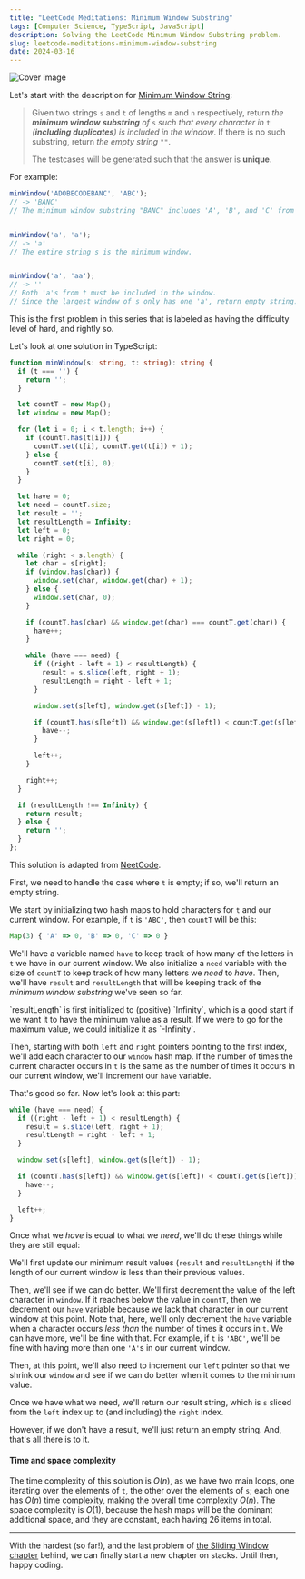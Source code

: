 ```yaml
---
title: "LeetCode Meditations: Minimum Window Substring"
tags: [Computer Science, TypeScript, JavaScript]
description: Solving the LeetCode Minimum Window Substring problem.
slug: leetcode-meditations-minimum-window-substring
date: 2024-03-16
---
```


![Cover image](https://raw.githubusercontent.com/rivea0/leetcode-meditations-assets/main/src/2024-03-16/17-lm.png)

Let's start with the description for [Minimum Window String](https://leetcode.com/problems/minimum-window-substring):

> Given two strings `s` and `t` of lengths `m` and `n` respectively, return _the **minimum window**_ **_substring_** _of_ `s` _such that every character in_ `t` _(**including duplicates**) is included in the window_. If there is no such substring, return _the empty string_ `""`.
>
> The testcases will be generated such that the answer is **unique**.

For example:

```ts
minWindow('ADOBECODEBANC', 'ABC');
// -> 'BANC'
// The minimum window substring "BANC" includes 'A', 'B', and 'C' from string t.


minWindow('a', 'a');
// -> 'a'
// The entire string s is the minimum window.


minWindow('a', 'aa');
// -> ''
// Both 'a's from t must be included in the window.
// Since the largest window of s only has one 'a', return empty string.
```

This is the first problem in this series that is labeled as having the difficulty level of hard, and rightly so.

Let's look at one solution in TypeScript:

```ts
function minWindow(s: string, t: string): string {
  if (t === '') {
    return '';
  }

  let countT = new Map();
  let window = new Map();

  for (let i = 0; i < t.length; i++) {
    if (countT.has(t[i])) {
      countT.set(t[i], countT.get(t[i]) + 1);
    } else {
      countT.set(t[i], 0);
    }
  }

  let have = 0;
  let need = countT.size;
  let result = '';
  let resultLength = Infinity;
  let left = 0;
  let right = 0;

  while (right < s.length) {
    let char = s[right];
    if (window.has(char)) {
      window.set(char, window.get(char) + 1);
    } else {
      window.set(char, 0);
    }

    if (countT.has(char) && window.get(char) === countT.get(char)) {
      have++;
    }

    while (have === need) {
      if ((right - left + 1) < resultLength) {
        result = s.slice(left, right + 1);
        resultLength = right - left + 1;
      }

      window.set(s[left], window.get(s[left]) - 1);

      if (countT.has(s[left]) && window.get(s[left]) < countT.get(s[left])) {
        have--;
      }

      left++;
    }

    right++;
  }

  if (resultLength !== Infinity) {
    return result;
  } else {
    return '';
  }
};
```

This solution is adapted from [NeetCode](https://www.youtube.com/watch?v=jSto0O4AJbM).

First, we need to handle the case where `t` is empty; if so, we'll return an empty string.

We start by initializing two hash maps to hold characters for `t` and our current window. For example, if `t` is `'ABC'`, then `countT` will be this:

```js
Map(3) { 'A' => 0, 'B' => 0, 'C' => 0 }
```

We'll have a variable named `have` to keep track of how many of the letters in `t` we have in our current window.
We also initialize a `need` variable with the size of `countT` to keep track of how many letters we _need_ to _have_.
Then, we'll have `result` and `resultLength` that will be keeping track of the _minimum window substring_ we've seen so far.

<Note>
`resultLength` is first initialized to (positive) `Infinity`, which is a good start if we want it to have the minimum value as a result. If we were to go for the maximum value, we could initialize it as `-Infinity`.
</Note>

Then, starting with both `left` and `right` pointers pointing to the first index, we'll add each character to our `window` hash map. If the number of times the current character occurs in `t` is the same as the number of times it occurs in our current window, we'll increment our `have` variable.

That's good so far. Now let's look at this part:

```ts
while (have === need) {
  if ((right - left + 1) < resultLength) {
    result = s.slice(left, right + 1);
    resultLength = right - left + 1;
  }

  window.set(s[left], window.get(s[left]) - 1);

  if (countT.has(s[left]) && window.get(s[left]) < countT.get(s[left])) {
    have--;
  }

  left++;
}
```

Once what we _have_ is equal to what we _need_, we'll do these things while they are still equal:

We'll first update our minimum result values (`result` and `resultLength`) if the length of our current window is less than their previous values.

Then, we'll see if we can do better. We'll first decrement the value of the left character in `window`. If it reaches below the value in `countT`, then we decrement our `have` variable because we lack that character in our current window at this point. 
Note that, here, we'll only decrement the `have` variable when a character occurs _less than_ the number of times it occurs in `t`. We can have more, we'll be fine with that. For example, if `t` is `'ABC'`, we'll be fine with having more than one `'A'`s in our current window.

Then, at this point, we'll also need to increment our `left` pointer so that we shrink our `window` and see if we can do better when it comes to the minimum value.

Once we have what we need, we'll return our result string, which is `s` sliced from the `left` index up to (and including) the `right` index.

However, if we don't have a result, we'll just return an empty string. And, that's all there is to it.

#### Time and space complexity

The time complexity of this solution is $O(n)$, as we have two main loops, one iterating over the elements of `t`, the other over the elements of `s`; each one has $O(n)$ time complexity, making the overall time complexity $O(n)$.
The space complexity is $O(1)$, because the hash maps will be the dominant additional space, and they are constant, each having 26 items in total.

---

With the hardest (so far!), and the last problem of [the Sliding Window chapter](https://rivea0.github.io/blog/leetcode-meditations-chapter-3-sliding-window) behind, we can finally start a new chapter on stacks. Until then, happy coding.
